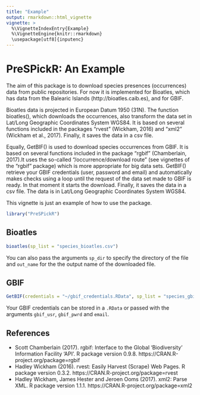 ```yaml
---
title: "Example"
output: rmarkdown::html_vignette
vignette: >
  %\VignetteIndexEntry{Example}
  %\VignetteEngine{knitr::rmarkdown}
  \usepackage[utf8]{inputenc}
---
```


# PreSPickR: An Example

The aim of this package is to download species presences (occurrences) data from public repositories. For now it is implemented for Bioatles, which has data from the Balearic Islands (http://bioatles.caib.es), and for GBIF.

Bioatles data is projected in European Datum 1950 (31N). The function bioatles(), which downloads the occurrences, also transform the data set in Lat/Long Geographic Coordinates System WGS84. It is based on several functions included in the packages "rvest" (Wickham, 2016) and "xml2" (Wickham et al., 2017). Finally, it saves the data in a csv file.

Equally, GetBIF() is used to download species occurrences from GBIF. It is based on several functions included in the package "rgbif" (Chamberlain, 2017).It uses the so-called "/occurrence/download route" (see vignettes of the "rgbif" package) which is more appropriate for big data sets.
GetBIF() retrieve your GBIF credentials (user, password and email) and automatically makes checks using a loop until the request of the data set made to GBIF is ready. In that moment it starts the download. Finally, it saves the data in a csv file. The data is in Lat/Long Geographic Coordinates System WGS84.

This vignette is just an example of how to use the package.


```r
library("PreSPickR")
```

## Bioatles

```r
bioatles(sp_list = "species_bioatles.csv")
```

You can also pass the arguments `sp_dir` to specify the directory of the file and `out_name` for the the output name of the downloaded file.


## GBIF

```r
GetBIF(credentials = "~/gbif_credentials.RData", sp_list = "species_gbif.csv", out_name = "sp_records_gbif")
```

Your GBIF credentials can be stored in a `.RData` or passed with the arguments `gbif_usr`, `gbif_pwrd` and `email`.


## References

  - Scott Chamberlain (2017). rgbif: Interface to the Global 'Biodiversity' Information Facility 'API'. R package version 0.9.8. https://CRAN.R-project.org/package=rgbif
  - Hadley Wickham (2016). rvest: Easily Harvest (Scrape) Web Pages. R package version 0.3.2. https://CRAN.R-project.org/package=rvest
  - Hadley Wickham, James Hester and Jeroen Ooms (2017). xml2: Parse XML. R package version 1.1.1. https://CRAN.R-project.org/package=xml2



